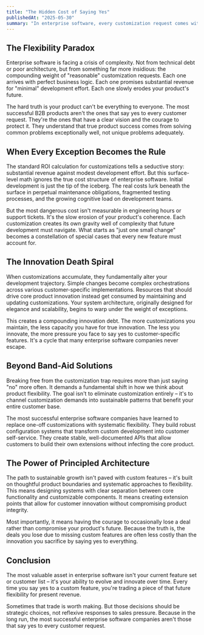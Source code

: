 ```yaml
---
title: "The Hidden Cost of Saying Yes"
publishedAt: "2025-05-30"
summary: "In enterprise software, every customization request comes with a compelling ROI calculation. But these calculations hide a more insidious cost that compounds over time, fundamentally changing your product's trajectory and your ability to innovate."
---
```


## The Flexibility Paradox

Enterprise software is facing a crisis of complexity. Not from technical debt or poor architecture, but from something far more insidious: the compounding weight of "reasonable" customization requests. Each one arrives with perfect business logic. Each one promises substantial revenue for "minimal" development effort. Each one slowly erodes your product's future.

The hard truth is your product can't be everything to everyone. The most successful B2B products aren't the ones that say yes to every customer request. They're the ones that have a clear vision and the courage to protect it. They understand that true product success comes from solving common problems exceptionally well, not unique problems adequately.

## When Every Exception Becomes the Rule

The standard ROI calculation for customizations tells a seductive story: substantial revenue against modest development effort. But this surface-level math ignores the true cost structure of enterprise software. Initial development is just the tip of the iceberg. The real costs lurk beneath the surface in perpetual maintenance obligations, fragmented testing processes, and the growing cognitive load on development teams.

But the most dangerous cost isn't measurable in engineering hours or support tickets. It's the slow erosion of your product's coherence. Each customization creates its own gravity well of complexity that future development must navigate. What starts as "just one small change" becomes a constellation of special cases that every new feature must account for.

## The Innovation Death Spiral

When customizations accumulate, they fundamentally alter your development trajectory. Simple changes become complex orchestrations across various customer-specific implementations. Resources that should drive core product innovation instead get consumed by maintaining and updating customizations. Your system architecture, originally designed for elegance and scalability, begins to warp under the weight of exceptions.

This creates a compounding innovation debt. The more customizations you maintain, the less capacity you have for true innovation. The less you innovate, the more pressure you face to say yes to customer-specific features. It's a cycle that many enterprise software companies never escape.

## Beyond Band-Aid Solutions

Breaking free from the customization trap requires more than just saying "no" more often. It demands a fundamental shift in how we think about product flexibility. The goal isn't to eliminate customization entirely – it's to channel customization demands into sustainable patterns that benefit your entire customer base.

The most successful enterprise software companies have learned to replace one-off customizations with systematic flexibility. They build robust configuration systems that transform custom development into customer self-service. They create stable, well-documented APIs that allow customers to build their own extensions without infecting the core product.

## The Power of Principled Architecture

The path to sustainable growth isn't paved with custom features – it's built on thoughtful product boundaries and systematic approaches to flexibility. This means designing systems with clear separation between core functionality and customizable components. It means creating extension points that allow for customer innovation without compromising product integrity.

Most importantly, it means having the courage to occasionally lose a deal rather than compromise your product's future. Because the truth is, the deals you lose due to missing custom features are often less costly than the innovation you sacrifice by saying yes to everything.

## Conclusion

The most valuable asset in enterprise software isn't your current feature set or customer list – it's your ability to evolve and innovate over time. Every time you say yes to a custom feature, you're trading a piece of that future flexibility for present revenue.

Sometimes that trade is worth making. But those decisions should be strategic choices, not reflexive responses to sales pressure. Because in the long run, the most successful enterprise software companies aren't those that say yes to every customer request.
